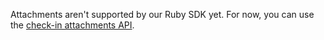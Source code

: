 <Expandable title="How do I send an attachment with a check-in (such as a log output)?">

Attachments aren't supported by our Ruby SDK yet. For now, you can use the [check-in attachments API](/product/crons/getting-started/http/#check-in-attachment-optional).

</Expandable>
